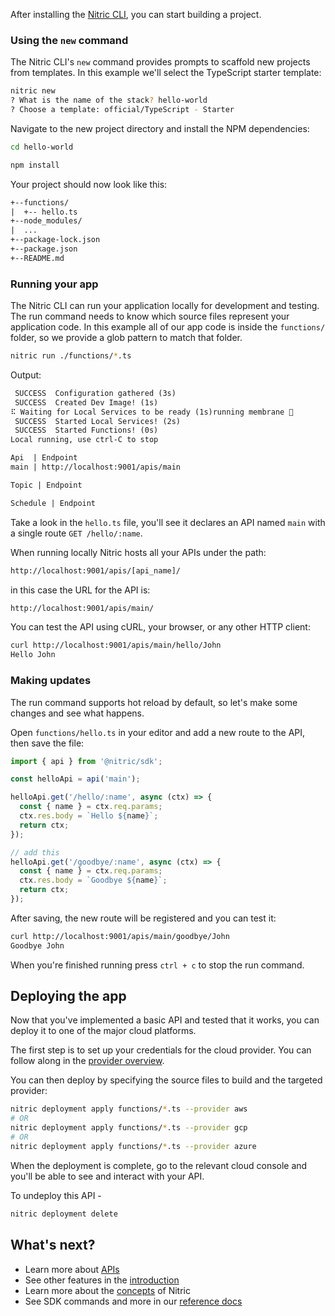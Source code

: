 After installing the [Nitric CLI](/docs/installation), you can start building a project.

### Using the `new` command

The Nitric CLI's `new` command provides prompts to scaffold new projects from templates. In this example we'll select the TypeScript starter template:

```bash
nitric new
? What is the name of the stack? hello-world
? Choose a template: official/TypeScript - Starter
```

Navigate to the new project directory and install the NPM dependencies:

```bash
cd hello-world

npm install
```

Your project should now look like this:

```txt
+--functions/
|  +-- hello.ts
+--node_modules/
|  ...
+--package-lock.json
+--package.json
+--README.md
```

### Running your app

The Nitric CLI can run your application locally for development and testing. The run command needs to know which source files represent your application code. In this example all of our app code is inside the `functions/` folder, so we provide a glob pattern to match that folder.

```bash
nitric run ./functions/*.ts
```

Output:

```txt
 SUCCESS  Configuration gathered (3s)
 SUCCESS  Created Dev Image! (1s)
⠯ Waiting for Local Services to be ready (1s)running membrane 🚀
 SUCCESS  Started Local Services! (2s)
 SUCCESS  Started Functions! (0s)
Local running, use ctrl-C to stop

Api  | Endpoint
main | http://localhost:9001/apis/main

Topic | Endpoint

Schedule | Endpoint
```

Take a look in the `hello.ts` file, you'll see it declares an API named `main` with a single route `GET /hello/:name`.

When running locally Nitric hosts all your APIs under the path:

```txt
http://localhost:9001/apis/[api_name]/
```

in this case the URL for the API is:

```txt
http://localhost:9001/apis/main/
```

You can test the API using cURL, your browser, or any other HTTP client:

```bash
curl http://localhost:9001/apis/main/hello/John
Hello John
```

### Making updates

The run command supports hot reload by default, so let's make some changes and see what happens.

Open `functions/hello.ts` in your editor and add a new route to the API, then save the file:

```typescript
import { api } from '@nitric/sdk';

const helloApi = api('main');

helloApi.get('/hello/:name', async (ctx) => {
  const { name } = ctx.req.params;
  ctx.res.body = `Hello ${name}`;
  return ctx;
});

// add this
helloApi.get('/goodbye/:name', async (ctx) => {
  const { name } = ctx.req.params;
  ctx.res.body = `Goodbye ${name}`;
  return ctx;
});
```

After saving, the new route will be registered and you can test it:

```bash
curl http://localhost:9001/apis/main/goodbye/John
Goodbye John
```

When you're finished running press `ctrl + c` to stop the run command.

## Deploying the app

Now that you've implemented a basic API and tested that it works, you can deploy it to one of the major cloud platforms.

The first step is to set up your credentials for the cloud provider. You can follow along in the [provider overview](/docs/reference/aws).

You can then deploy by specifying the source files to build and the targeted provider:

```bash
nitric deployment apply functions/*.ts --provider aws
# OR
nitric deployment apply functions/*.ts --provider gcp
# OR
nitric deployment apply functions/*.ts --provider azure
```

When the deployment is complete, go to the relevant cloud console and you'll be able to see and interact with your API.

To undeploy this API -

```bash
nitric deployment delete
```

## What's next?

- Learn more about [APIs](/docs/apis)
- See other features in the [introduction](/docs)
- Learn more about the [concepts](/docs/concepts) of Nitric
- See SDK commands and more in our [reference docs](/docs/reference)
